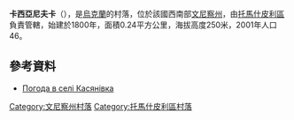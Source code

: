 {{coord|48|37|7|N|28|39|36|E|scale:30000|display=title}}

'''卡西亞尼夫卡'''（{{lang-uk|Касянівка}}），是[[烏克蘭|烏克蘭]]的村落，位於該國西南部[[文尼察州|文尼察州]]，由[[托馬什皮利區|托馬什皮利區]]負責管轄，始建於1800年，面積0.24平方公里，海拔高度250米，2001年人口46。

==參考資料==
* [http://weather.in.ua/ua/vinnickaja/10247 Погода в селі Касянівка] {{Wayback|url=http://weather.in.ua/ua/vinnickaja/10247 |date=20201023022121 }}

[[Category:文尼察州村落|Category:文尼察州村落]]
[[Category:托馬什皮利區村落|Category:托馬什皮利區村落]]


{{Vinnytsia-geo-stub}}